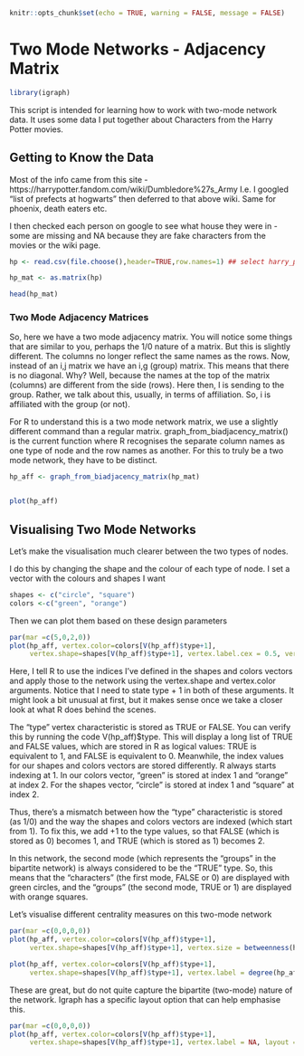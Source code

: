 ```r
knitr::opts_chunk$set(echo = TRUE, warning = FALSE, message = FALSE)
```

# Two Mode Networks - Adjacency Matrix

```r
library(igraph)
```

This script is intended for learning how to work with two-mode network data. It uses some data I put together about Characters from the Harry Potter movies.

## Getting to Know the Data

Most of the info came from this site - https://harrypotter.fandom.com/wiki/Dumbledore%27s_Army I.e. I googled "list of prefects at hogwarts" then deferred to that above wiki. Same for phoenix, death eaters etc.

I then checked each person on google to see what house they were in - some are missing and NA because they are fake characters from the movies or the wiki page.

```r
hp <- read.csv(file.choose(),header=TRUE,row.names=1) ## select harry_potter_two_mode_AM.csv

hp_mat <- as.matrix(hp)

head(hp_mat)
```

### Two Mode Adjacency Matrices

So, here we have a two mode adjacency matrix. You will notice some things that are similar to you, perhaps the 1/0 nature of a matrix. But this is slightly different. The columns no longer reflect the same names as the rows. Now, instead of an i,j matrix we have an i,g (group) matrix. This means that there is no diagonal. Why? Well, because the names at the top of the matrix (columns) are different from the side (rows). Here then, I is sending to the group. Rather, we talk about this, usually, in terms of affiliation. So, i is affiliated with the group (or not).

For R to understand this is a two mode network matrix, we use a slightly different command than a regular matrix. graph_from_biadjacency_matrix() is the current function where R recognises the separate column names as one type of node and the row names as another. For this to truly be a two mode network, they have to be distinct.

```r
hp_aff <- graph_from_biadjacency_matrix(hp_mat)


plot(hp_aff)
```

## Visualising Two Mode Networks

Let's make the visualisation much clearer between the two types of nodes.

I do this by changing the shape and the colour of each type of node. I set a vector with the colours and shapes I want

```r
shapes <- c("circle", "square")
colors <-c("green", "orange")
```

Then we can plot them based on these design parameters

```r
par(mar =c(5,0,2,0))
plot(hp_aff, vertex.color=colors[V(hp_aff)$type+1],
     vertex.shape=shapes[V(hp_aff)$type+1], vertex.label.cex = 0.5, vertex.size = 7, main = "Harry Potter", sub = "Characters Connected to Groups")
```

Here, I tell R to use the indices I’ve defined in the shapes and colors vectors and apply those to the network using the vertex.shape and vertex.color arguments. Notice that I need to state type + 1 in both of these arguments. It might look a bit unusual at first, but it makes sense once we take a closer look at what R does behind the scenes.

The "type" vertex characteristic is stored as TRUE or FALSE. You can verify this by running the code V(hp_aff)\$type. This will display a long list of TRUE and FALSE values, which are stored in R as logical values: TRUE is equivalent to 1, and FALSE is equivalent to 0. Meanwhile, the index values for our shapes and colors vectors are stored differently. R always starts indexing at 1. In our colors vector, "green" is stored at index 1 and "orange" at index 2. For the shapes vector, "circle" is stored at index 1 and "square" at index 2.

Thus, there’s a mismatch between how the "type" characteristic is stored (as 1/0) and the way the shapes and colors vectors are indexed (which start from 1). To fix this, we add +1 to the type values, so that FALSE (which is stored as 0) becomes 1, and TRUE (which is stored as 1) becomes 2.

In this network, the second mode (which represents the "groups" in the bipartite network) is always considered to be the "TRUE" type. So, this means that the "characters" (the first mode, FALSE or 0) are displayed with green circles, and the "groups" (the second mode, TRUE or 1) are displayed with orange squares.

Let's visualise different centrality measures on this two-mode network

```r
par(mar =c(0,0,0,0))
plot(hp_aff, vertex.color=colors[V(hp_aff)$type+1],
     vertex.shape=shapes[V(hp_aff)$type+1], vertex.size = betweenness(hp_aff)/100, vertex.label = NA)

plot(hp_aff, vertex.color=colors[V(hp_aff)$type+1],
     vertex.shape=shapes[V(hp_aff)$type+1], vertex.label = degree(hp_aff), vertex.label.cex = 0.75)

```

These are great, but do not quite capture the bipartite (two-mode) nature of the network. Igraph has a specific layout option that can help emphasise this.

```r
par(mar =c(0,0,0,0))
plot(hp_aff, vertex.color=colors[V(hp_aff)$type+1],
     vertex.shape=shapes[V(hp_aff)$type+1], vertex.label = NA, layout = layout_as_bipartite(hp_aff))
```
